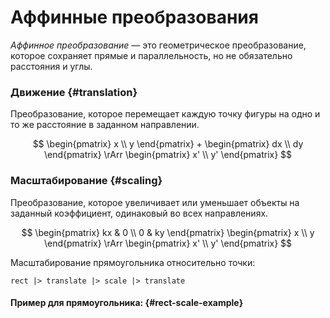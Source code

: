 
# Аффинные преобразования

<dfn>Аффинное преобразование</dfn> — это геометрическое преобразование, которое
сохраняет прямые и параллельность, но не обязательно расстояния и углы.

### Движение {#translation}

Преобразование, которое перемещает каждую точку фигуры на одно и то же
расстояние в заданном направлении.

$$
\begin{pmatrix}
x \\
y
\end{pmatrix}
+
\begin{pmatrix}
dx \\
dy
\end{pmatrix}
\rArr
\begin{pmatrix}
x' \\
y'
\end{pmatrix}
$$

### Масштабирование {#scaling}

Преобразование, которое увеличивает или уменьшает объекты на заданный
коэффициент, одинаковый во всех направлениях.

$$
\begin{pmatrix}
  kx & 0 \\
  0 & ky
\end{pmatrix}
\begin{pmatrix}
  x \\
  y
\end{pmatrix}
\rArr
\begin{pmatrix}
  x' \\
  y'
\end{pmatrix}
$$

Масштабирование прямоугольника относительно точки:

```text
rect |> translate |> scale |> translate
```

#### Пример для прямоугольника: {#rect-scale-example}

<RectScale/>
